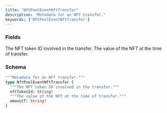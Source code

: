 ```yaml
---
title: "NftPoolEventNftTransfer"
description: "Metadata for an NFT transfer."
keywords: ['NftPoolEventNftTransfer']
---
```


### Fields

<ResponseField name="nftTokenId" type="String!" required>
  The NFT token ID involved in the transfer.
</ResponseField>

<ResponseField name="amountT" type="String!" required>
  The value of the NFT at the time of transfer.
</ResponseField>

### Schema


```graphql 
"""Metadata for an NFT transfer."""
type NftPoolEventNftTransfer {
  """The NFT token ID involved in the transfer."""
  nftTokenId: String!
  """The value of the NFT at the time of transfer."""
  amountT: String!
}
```

